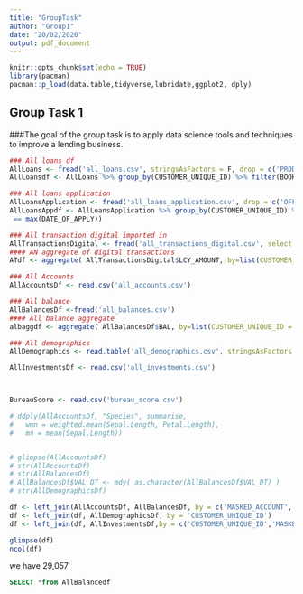 ```yaml
---
title: "GroupTask"
author: "Group1"
date: "20/02/2020"
output: pdf_document
---
```


```r
knitr::opts_chunk$set(echo = TRUE)
library(pacman)
pacman::p_load(data.table,tidyverse,lubridate,ggplot2, dply)

```
## Group Task 1
###The goal of the group task is to apply data science tools and techniques to improve a lending business. 
<!-- The two major use cases of the tasks include; Build a predictive model that can -->
<!-- classify a loan application as performing or non-performing Develop an -->
<!-- alternative credit scoring framework -->
<!-- Key areas to divide responsibilities: Data Visualisation, Data Modelling, Data -->
<!-- Preprocessing -->
```r
### All loans df
AllLoans <- fread('all_loans.csv', stringsAsFactors = F, drop = c('PRODUCT_NAME', 'CURRENCY'))
AllLoansdf <- AllLoans %>% group_by(CUSTOMER_UNIQUE_ID) %>% filter(BOOK_DATE == max(BOOK_DATE))

### All loans application
AllLoansApplication <- fread('all_loans_application.csv', drop = c('OFFERID','APPLICATION_STATUS', 'MODULE'))
AllLoansAppdf <- AllLoansApplication %>% group_by(CUSTOMER_UNIQUE_ID) %>% filter(DATE_OF_APPLY
 == max(DATE_OF_APPLY))

### All transaction digital imported in
AllTransactionsDigital <- fread('all_transactions_digital.csv', select = c('CUSTOMER_UNIQUE_ID','MASKED_ACCT','LCY_AMOUNT'))
#### AN aggregate of digital transactions
ATdf <- aggregate( AllTransactionsDigital$LCY_AMOUNT, by=list(CUSTOMER_UNIQUE_ID= AllTransactionsDigital$CUSTOMER_UNIQUE_ID), FUN=sum)

### All Accounts
AllAccountsDf <- read.csv('all_accounts.csv')

### All balance
AllBalancesDf <-fread('all_balances.csv')
#### All balance aggregate
albaggdf <- aggregate( AllBalancesDf$BAL, by=list(CUSTOMER_UNIQUE_ID = AllBalancesDf$CUSTOMER_UNIQUE_ID, MASKED_ACCOUNT = AllBalancesDf$MASKED_ACCOUNT ), FUN=sum)

### All demographics
AllDemographics <- read.table('all_demographics.csv', stringsAsFactors = FALSE, sep = '|', header = TRUE)

AllInvestmentsDf <- read.csv('all_investments.csv')



BureauScore <- read.csv('bureau_score.csv')

# ddply(AllAccountsDf, "Species", summarise, 
#   wmn = weighted.mean(Sepal.Length, Petal.Length),
#   mn = mean(Sepal.Length))


# glimpse(AllAccountsDf)
# str(AllAccountsDf)
# str(AllBalancesDf)
# AllBalancesDf$VAL_DT <- mdy( as.character(AllBalancesDf$VAL_DT) )
# str(AllDemographicsDf)

```


```r

df <- left_join(AllAccountsDf, AllBalancesDf, by = c('MASKED_ACCOUNT','CUSTOMER_UNIQUE_ID'))
df <- left_join(df, AllDemographicsDf, by = 'CUSTOMER_UNIQUE_ID')
df <- left_join(df, AllInvestmentsDf,by = c('CUSTOMER_UNIQUE_ID','MASKED_ACCOUNT') )

glimpse(df)
ncol(df)
```

we have 29,057

```sql
SELECT *from AllBalancedf
```

